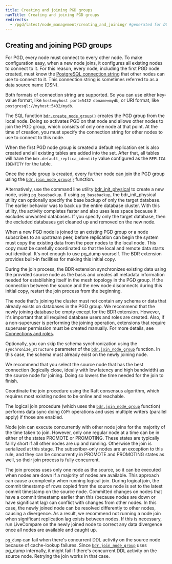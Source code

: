 ```yaml
---
title: Creating and joining PGD groups
navTitle: Creating and joining PGD groups
redirects:
  - /pgd/latest/node_management/creating_and_joining/ #generated for DOCS-1247-PGD-6.0-Docs
---
```


## Creating and joining PGD groups

For PGD, every node must connect to every other node. To make configuration
easy, when a new node joins, it configures all existing nodes to connect to it.
For this reason, every node, including the first PGD node created, must know the
[PostgreSQL connection
string](https://www.postgresql.org/docs/current/libpq-connect.html#LIBPQ-CONNSTRING)
that other nodes can use to connect to it. This connection string is sometimes
referred to as a data source name (DSN). 

Both formats of connection string are supported. So you can use either key-value
format, like `host=myhost port=5432 dbname=mydb`, or URI format, like
`postgresql://myhost:5432/mydb`.

The SQL function
[`bdr.create_node_group()`](/pgd/6/reference/tables-views-functions/nodes-management-interfaces#bdrcreate_node_group)
creates the PGD group from the local node. Doing so activates PGD on that node
and allows other nodes to join the PGD group, which consists of only one node at
that point. At the time of creation, you must specify the connection string for
other nodes to use to connect to this node.

When the first PGD node group is created a default replication set is also created and all existing tables are added 
into the set. After that, all tables will have the `bdr.default_replica_identity` value configured as the 
`REPLICA IDENTITY` for the table.

Once the node group is created, every further node can join the PGD group using
the
[`bdr.join_node_group()`](/pgd/6/reference/tables-views-functions/nodes-management-interfaces#bdrjoin_node_group)
function.

Alternatively, use the command line utility
[bdr_init_physical](/pgd/6/reference/tables-views-functions/nodes/#bdr_init_physical) to create a
new node, using `pg_basebackup`. If using `pg_basebackup`, the bdr_init_physical
utility can optionally specify the base backup of only the target database. The
earlier behavior was to back up the entire database cluster. With this utility,
the activity completes faster and also uses less space because it excludes
unwanted databases. If you specify only the target database, then the excluded
databases get cleaned up and removed on the new node.

When a new PGD node is joined to an existing PGD group or a node subscribes
to an upstream peer, before replication can begin the system must copy the
existing data from the peer nodes to the local node. This copy must be
carefully coordinated so that the local and remote data starts out
identical. It's not enough to use pg_dump yourself. The BDR
extension provides built-in facilities for making this initial copy.

During the join process, the BDR extension synchronizes existing data
using the provided source node as the basis and creates all metadata
information needed for establishing itself in the mesh topology in the PGD
group. If the connection between the source and the new node disconnects during
this initial copy, restart the join process from the
beginning.

The node that's joining the cluster must not contain any schema or data
that already exists on databases in the PGD group. We recommend that the
newly joining database be empty except for the BDR extension. However,
it's important that all required database users and roles are created.
Also, if a non-superuser is performing the joining operation,
extensions that require superuser permission must be created manually. For
more details, see [Connections and roles](../security/role-management#connections-and-roles).

Optionally, you can skip the schema synchronization using the
`synchronize_structure` parameter of the
[`bdr.join_node_group`](/pgd/6/reference/tables-views-functions/nodes-management-interfaces#bdrjoin_node_group)
function. In this case, the schema must already exist on the newly joining node.

We recommend that you select the source node that has the best connection (logically close, ideally with low latency and high bandwidth)
as the source node for joining. Doing so lowers the time needed for the
join to finish.

Coordinate the join procedure using the Raft consensus algorithm, which requires
most existing nodes to be online and reachable.

The logical join procedure (which uses the
[`bdr.join_node_group`](/pgd/6/reference/tables-views-functions/nodes-management-interfaces#bdrjoin_node_group)
function) performs data sync doing `COPY` operations and uses multiple writers
(parallel apply) if those are enabled.

Node join can execute concurrently with other node joins for the majority of
the time taken to join. However, only one regular node at a time can be in
either of the states PROMOTE or PROMOTING. These states are typically fairly short if
all other nodes are up and running. Otherwise the join is serialized at
this stage. The subscriber-only nodes are an exception to this rule, and they
can be concurrently in PROMOTE and PROMOTING states as well, so their join
process is fully concurrent.

The join process uses only one node as the source, so it can be
executed when nodes are down if a majority of nodes are available.
This approach can cause a complexity when running logical join.
During logical join, the commit timestamp of rows copied from the source
node is set to the latest commit timestamp on the source node.
Committed changes on nodes that have a commit timestamp earlier than this
(because nodes are down or have significant lag) can conflict with changes
from other nodes. In this case, the newly joined node can be resolved
differently to other nodes, causing a divergence. As a result, we recommend
not running a node join when significant replication lag exists between nodes.
If this is necessary, run LiveCompare on the newly joined node to
correct any data divergence once all nodes are available and caught up.

`pg_dump` can fail when there's concurrent DDL activity on the source node
because of cache-lookup failures. Since [`bdr.join_node_group`](/pgd/6/reference/tables-views-functions/nodes-management-interfaces#bdrjoin_node_group) uses pg_dump
internally, it might fail if there's concurrent DDL activity on the source node.
Retrying the join works in that case.
